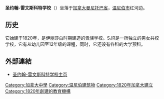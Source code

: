 {{unreferenced|time=2014-11-11T01:52:56+00:00}}
{{expand english|time=2019-02-17}}
'''圣约翰-雷文斯科特学校'''（{{lang-en|St. John's-Ravenscourt School}}）坐落于[[加拿大|加拿大]][[曼尼托巴省|曼尼托巴省]]，[[温尼伯市|温尼伯市]]红河边。

==历史==
它始建于1820年，是伊丽莎白时期建造的贵族学校。SJR是一所独立的男女共校学校，它有从幼儿园至12年级的课程，同时，它还设有各科的大学预科。

==外部連結==
*[http://www.sjr.mb.ca/ 圣约翰-雷文斯科特学校主页]{{Wayback|url=http://www.sjr.mb.ca/ |date=20060414011558 }}

[[Category:加拿大中學|Category:加拿大中學]]
[[Category:温尼伯建筑物|Category:温尼伯建筑物]]
[[Category:1820年加拿大建立|Category:1820年加拿大建立]]
[[Category:1820年創建的教育機構|Category:1820年創建的教育機構]]
{{canada-stub}}